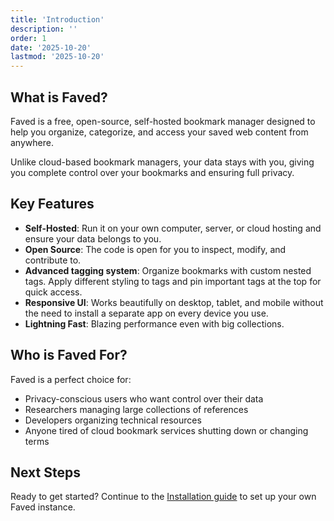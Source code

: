 ```yaml
---
title: 'Introduction'
description: ''
order: 1
date: '2025-10-20'
lastmod: '2025-10-20'
---
```


## What is Faved?

Faved is a free, open-source, self-hosted bookmark manager designed to help you organize, categorize, and access your saved web content from anywhere.

Unlike cloud-based bookmark managers, your data stays with you, giving you complete control over your bookmarks and ensuring full privacy.

## Key Features

- **Self-Hosted**: Run it on your own computer, server, or cloud hosting and ensure your data belongs to you.
- **Open Source**: The code is open for you to inspect, modify, and contribute to.
- **Advanced tagging system**: Organize bookmarks with custom nested tags. Apply different styling to tags and pin important tags at the top for quick access.
- **Responsive UI**: Works beautifully on desktop, tablet, and mobile without the need to install a separate app on every device you use.
- **Lightning Fast**: Blazing performance even with big collections.

## Who is Faved For?

Faved is a perfect choice for:

- Privacy-conscious users who want control over their data
- Researchers managing large collections of references
- Developers organizing technical resources
- Anyone tired of cloud bookmark services shutting down or changing terms

## Next Steps

Ready to get started? Continue to the [Installation guide](/docs/getting-started/installation) to set up your own Faved instance.
